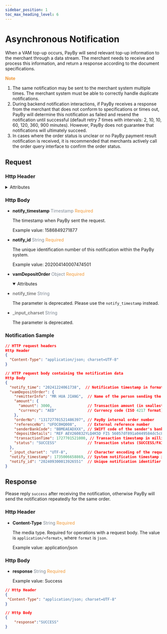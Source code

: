 ```yaml
---
sidebar_position: 1
toc_max_heading_level: 6
---
```



# Asynchronous Notification

When a VAM top-up occurs, PayBy will send relevant top-up information to the merchant through a data stream. The merchant needs to receive and process this information, and return a response according to the document specifications.


 **<font color = '#f19938'>Note</font>**

  1. The same notification may be sent to the merchant system multiple times. The merchant system must be able to correctly handle duplicate notifications.
  2. During backend notification interactions, if PayBy receives a response from the merchant that does not conform to specifications or times out, PayBy will determine this notification as failed and resend the notification until successful (default retry 7 times with intervals: 2, 10, 10, 60, 120, 360, 900 minutes). However, PayBy does not guarantee that notifications will ultimately succeed.
  3. In cases where the order status is unclear or no PayBy payment result notification is received, it is recommended that merchants actively call the order query interface to confirm the order status.

## Request

### Http Header

<details>
  <summary>Attributes</summary>

- **Content-Type**    <font color = '#7d8793'>String</font>  <font color = '#f19938'>Required</font>

  The media type. Required for operations with a request body. The value is `application/<format>`, where `format` is `json`.
  
  Example value: `application/json`


- **sign**   <font color = ' #7d8793'>String</font>   <font color = '#f19938'>Required</font>

  When PayBy sends response, PayBy will use its own private key to sign the message, and the merchant uses PayBy 's public key to verify the signature. If the verification is passed, it proves that the response was sent by PayBy and not faked by others.

</details>


### Http Body

- **notify_timestamp**  <font color = ' #7d8793'>Timestamp</font>  <font color = '#f19938'>Required</font>

  The timestamp when PayBy sent the request.
  
  Example value: 1586849271877


- **notify_id**  <font color = ' #7d8793'>String</font>  <font color = '#f19938'>Required</font>

  The unique identification number of this notification within the PayBy system.
  
  Example value: 202004140007474501


- **vamDepositOrder**   <font color = ' #7d8793'>Object</font>  <font color = '#f19938'>Required</font>

  <details open={true}>
  <summary>Attributes</summary>
    <VAMDepositOrder/>
  </details>


- <font color = 'grey'>**notify_time**</font>  <font color = ' #7d8793'>String</font>  

  The parameter is deprecated. Please use the `notify_timestamp` instead.


- <font color = 'grey'>**_input_charset**</font>  <font color = ' #7d8793'>String</font>  

  The parameter is deprecated. 


### Notification Sample

```json
// HTTP request headers
Http Header
{
  "Content-Type": "application/json; charset=UTF-8"
}

// HTTP request body containing the notification data
Http Body
{
  "notify_time": "20241224061738",  // Notification timestamp in format YYYYMMDDHHMMSS
  "vamDepositOrder": {
    "remitterInfo": "MR HUA JIANG",  // Name of the person sending the funds
    "amount": {
      "amount": 3000,                // Transaction amount (in smallest currency unit)
      "currency": "AED"              // Currency code (ISO 4217 format)
    },
    "orderNo": "131727701521486397", // PayBy internal order number
    "referenceNo": "UFOC0HQ008",     // External reference number
    "senderBankCode": "BBMEAEADXXX", // SWIFT code of the sender's bank
    "depositDetails": "REF AEV260832YLQ4K5D FIS 56057df891a0449584dc5c8d84a6a138", // Additional deposit details/memo
    "transactionTime": 1727701521000, // Transaction timestamp in milliseconds (Unix epoch)
    "status": "SUCCESS"              // Transaction status (SUCCESS/FAILED/PENDING)
  },
  "_input_charset": "UTF-8",         // Character encoding of the request
  "notify_timestamp": 1735006658869, // System notification timestamp in milliseconds
  "notify_id": "202409300013926551"  // Unique notification identifier
}

```

## Response 

Please reply `success` after receiving the notification, otherwise PayBy will send the notification repeatedly for the same order.


### Http Header


- **Content-Type**    <font color = '#7d8793'>String</font>  <font color = '#f19938'>Required</font>

  The media type. Required for operations with a request body. The value is `application/<format>`, where `format` is `json`.
  
  Example value: application/json


### Http Body

- **response**  <font color = ' #7d8793'>String</font>  <font color = '#f19938'>Required</font>

  Example value: Success


```json
// Http Header
{
 "Content-Type": "application/json; charset=UTF-8" 
}

// Http Body
{
    "response":"SUCCESS"
}
```

